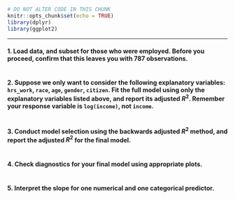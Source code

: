 ```r
# DO NOT ALTER CODE IN THIS CHUNK
knitr::opts_chunk$set(echo = TRUE)
library(dplyr)
library(ggplot2)
```

* * *

#### 1. Load data, and subset for those who were employed. Before you proceed, confirm that this leaves you with 787 observations.

```r

```

#### 2. Suppose we only want to consider the following explanatory variables: `hrs_work`, `race`, `age`, `gender`, `citizen`. Fit the full model using only the explanatory variables listed above, and report its adjusted $R^2$. Remember your response variable is `log(income)`, not `income`. 

```r

```

#### 3. Conduct model selection using the backwards adjusted $R^2$ method, and report the adjusted $R^2$ for the final model.

```r

```

#### 4. Check diagnostics for your final model using appropriate plots.

```r

```


#### 5. Interpret the slope for one numerical and one categorical predictor.

```r

```


